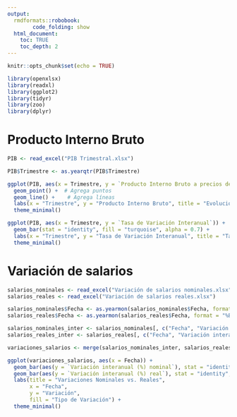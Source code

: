 ```yaml
---
output:
  rmdformats::robobook:
        code_folding: show
  html_document:
    toc: TRUE
    toc_depth: 2
---
```


```r
knitr::opts_chunk$set(echo = TRUE)
```


```r
library(openxlsx)
library(readxl)
library(ggplot2)
library(tidyr)
library(zoo)
library(dplyr)
```
# Producto Interno Bruto

```r
PIB <- read_excel("PIB Trimestral.xlsx")
```

```r
PIB$Trimestre <- as.yearqtr(PIB$Trimestre)
```

```r
ggplot(PIB, aes(x = Trimestre, y = `Producto Interno Bruto a precios de mercado`)) +
  geom_point() +  # Agrega puntos
  geom_line() +    # Agrega líneas
  labs(x = "Trimestre", y = "Producto Interno Bruto", title = "Evolucion del PIB") +
  theme_minimal()
```

```r
ggplot(PIB, aes(x = Trimestre, y = `Tasa de Variación Interanual`)) +
  geom_bar(stat = "identity", fill = "turquoise", alpha = 0.7) + 
  labs(x = "Trimestre", y = "Tasa de Variación Interanual", title = "Tasa de Variación Interanual del PIB") +
  theme_minimal()
```


# Variación de salarios 

```r
salarios_nominales <- read_excel("Variación de salarios nominales.xlsx")
salarios_reales <- read_excel("Variación de salarios reales.xlsx")
```

```r
salarios_nominales$Fecha <- as.yearmon(salarios_nominales$Fecha, format = "%B/%Y")
salarios_reales$Fecha <- as.yearmon(salarios_reales$Fecha, format = "%B/%Y")
```

```r
salarios_nominales_inter <- salarios_nominales[, c("Fecha", "Variación interanual (%)")]
salarios_reales_inter <- salarios_reales[, c("Fecha", "Variación interanual (%)")]
```

```r
variaciones_salarios <- merge(salarios_nominales_inter, salarios_reales_inter, by = "Fecha", suffixes = c(" nominal", " real"))
```

```r
ggplot(variaciones_salarios, aes(x = Fecha)) +
  geom_bar(aes(y = `Variación interanual (%) nominal`), stat = "identity", fill = "turquoise", alpha = 0.7) + # Barras para las variaciones nominales
  geom_bar(aes(y = `Variación interanual (%) real`), stat = "identity", fill = "orange", alpha = 0.7) +     # Barras para las variaciones reales
  labs(title = "Variaciones Nominales vs. Reales",
       x = "Fecha",
       y = "Variación",
       fill = "Tipo de Variación") +
  theme_minimal()
```
